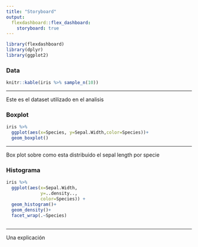 ```yaml
---
title: "Storyboard"
output: 
  flexdashboard::flex_dashboard:
    storyboard: true
---
```


```r
library(flexdashboard)
library(dplyr)
library(ggplot2)
```

### Data

```r
knitr::kable(iris %>% sample_n(10))
```

***
Este es el dataset utilizado en el analisis

### Boxplot

```r
iris %>% 
  ggplot(aes(x=Species, y=Sepal.Width,color=Species))+
  geom_boxplot()
```

***
Box plot sobre como esta distribuido el sepal length por specie

### Histograma

```r
iris %>%  
  ggplot(aes(x=Sepal.Width,
             y=..density.., 
             color=Species)) +
  geom_histogram()+
  geom_density()+
  facet_wrap(.~Species)
  
```

***
Una explicación
